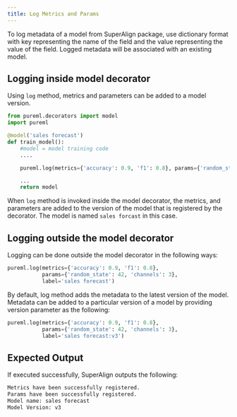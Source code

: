 ```yaml
---
title: Log Metrics and Params
---
```


To log metadata of a model from SuperAlign package, use dictionary format with key representing the name of the field and the value representing the value of the field. Logged metadata will be associated with an existing model.

## Logging inside model decorator

Using `log` method, metrics and parameters can be added to a model version.

```python
from pureml.decorators import model
import pureml

@model('sales forecast')
def train_model():
    #model = model training code
    ....

    pureml.log(metrics={'accuracy': 0.9, 'f1': 0.8}, params={'random_state': 42, 'channels': 3})

    ...
    return model
```

When `log` method is invoked inside the model decorator, the metrics, and parameters are added to the version of the model that is registered by the decorator. The model is named `sales forcast` in this case.

## Logging outside the model decorator

Logging can be done outside the model decorator in the following ways:

```python
pureml.log(metrics={'accuracy': 0.9, 'f1': 0.8},
           params={'random_state': 42, 'channels': 3},
           label='sales forecast')
```

By default, log method adds the metadata to the latest version of the model. Metadata can be added to a particular version of a model by providing version parameter as the following:

```python
pureml.log(metrics={'accuracy': 0.9, 'f1': 0.8},
           params={'random_state': 42, 'channels': 3},
           label='sales forecast:v3')
```

## Expected Output

If executed successfully, SuperAlign outputs the following:

```python
Metrics have been successfully registered.
Params have been successfully registered.
Model name: sales forecast
Model Version: v3
```
